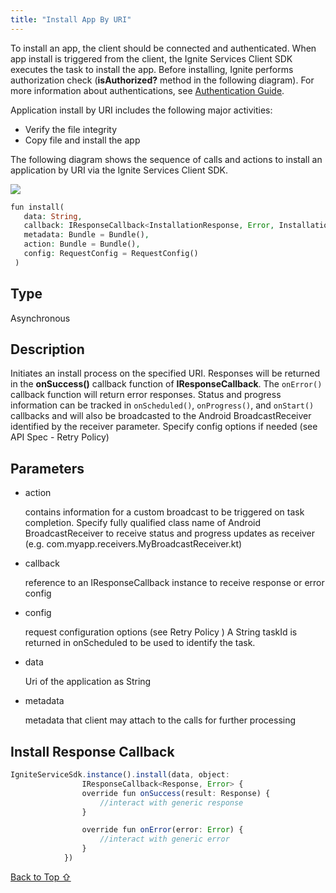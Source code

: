 ```yaml
---
title: "Install App By URI"
---
```


To install an app, the client should be connected and authenticated. When app install is triggered from the client, the Ignite Services Client SDK executes the task to install the app. Before installing, Ignite performs authorization check (**isAuthorized?** method in the following diagram). For more information about authentications, see [Authentication Guide](https://developer.digitalturbine.com/hc/en-us/articles/8368057468445-Authentication-Guide).

Application install by URI includes the following major activities:

* Verify the file integrity
* Copy file and install the app

The following diagram shows the sequence of calls and actions to install an application by URI via the Ignite Services Client SDK.

<Frame caption="Epic_Games_Sequence_Diagram_Install.png">
  <img src="https://developer.digitalturbine.com/hc/article_attachments/8367797616669" />
</Frame>

```php
fun install(
   data: String, 
   callback: IResponseCallback<InstallationResponse, Error, InstallationProgress>? = null, 
   metadata: Bundle = Bundle(), 
   action: Bundle = Bundle(), 
   config: RequestConfig = RequestConfig()
 )
```

## Type

Asynchronous

## Description

Initiates an install process on the specified URI. Responses will be returned in the **onSuccess()** callback function of **IResponseCallback**. The `onError()` callback function will return error responses. Status and progress information can be tracked in `onScheduled()`, `onProgress()`, and `onStart()` callbacks and will also be broadcasted to the Android BroadcastReceiver identified by the receiver parameter. Specify config options if needed (see API Spec - Retry Policy)

## Parameters

* action

  contains information for a custom broadcast to be triggered on task completion. Specify fully qualified class name of Android BroadcastReceiver to receive status and progress updates as receiver (e.g. com.myapp.receivers.MyBroadcastReceiver.kt)

* callback

  reference to an IResponseCallback instance to receive response or error config

* config

  request configuration options (see Retry Policy ) A String taskId is returned in onScheduled to be used to identify the task.

* data

  Uri of the application as String

* metadata

  metadata that client may attach to the calls for further processing

## Install Response Callback

```typescript
IgniteServiceSdk.instance().install(data, object:
                IResponseCallback<Response, Error> {
                override fun onSuccess(result: Response) {
                    //interact with generic response
                }

                override fun onError(error: Error) {
                    //interact with generic error
                }
            })
```

[Back to Top ⇧](#top)

